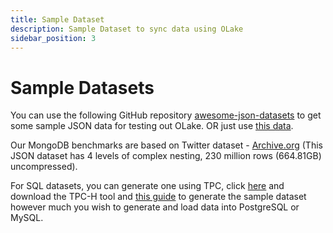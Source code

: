 ```yaml
---
title: Sample Dataset
description: Sample Dataset to sync data using OLake
sidebar_position: 3
---
```


# Sample Datasets

You can use the following GitHub repository [awesome-json-datasets](https://github.com/jdorfman/awesome-json-datasets?tab=readme-ov-file) to get some sample JSON data for testing out OLake. OR just use [this data](https://www.reddit.com/r/funny.json).

Our MongoDB benchmarks are based on Twitter dataset - [Archive.org](https://archive.org/details/archiveteam-twitter-stream-2017-11) (This JSON dataset has 4 levels of complex nesting, 230 million rows (664.81GB) uncompressed).


For SQL datasets, you can generate one using TPC, click [here](https://www.tpc.org/tpc_documents_current_versions/current_specifications5.asp) and download the TPC-H tool and [this guide](https://gist.github.com/yunpengn/6220ffc1b69cee5c861d93754e759d08) to generate the sample dataset however much you wish to generate and load data into PostgreSQL or MySQL.


